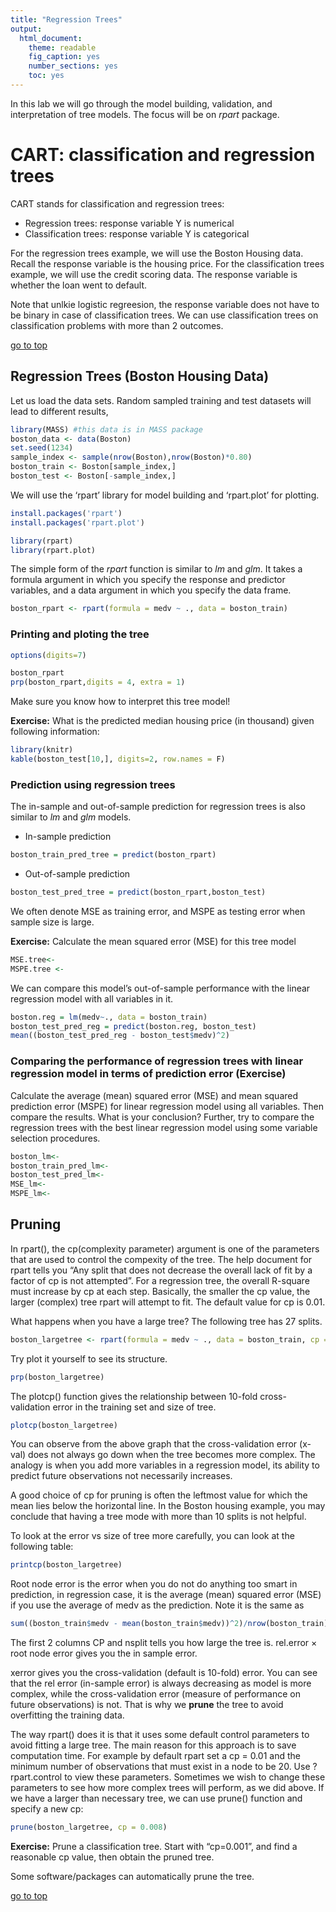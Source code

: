 ```yaml
---
title: "Regression Trees"
output: 
  html_document: 
    theme: readable
    fig_caption: yes
    number_sections: yes
    toc: yes
---
```


In this lab we will go through the model building, validation, and interpretation of tree models. The focus will be on *rpart* package.

# CART: classification and regression trees

CART stands for classification and regression trees:

* Regression trees: response variable Y is numerical
* Classification trees: response variable Y is categorical

For the regression trees example, we will use the Boston Housing data. Recall the response variable is the housing price. For the classification trees example, we will use the credit scoring data. The response variable is whether the loan went to default.

Note that unlkie logistic regreesion, the response variable does not have to be binary in case of classification trees. We can use classification trees on classification problems with more than 2 outcomes.

[go to top](#header)

## Regression Trees (Boston Housing Data)

Let us load the data sets. Random sampled training and test datasets will lead to different results,

```r
library(MASS) #this data is in MASS package
boston_data <- data(Boston)
set.seed(1234)
sample_index <- sample(nrow(Boston),nrow(Boston)*0.80)
boston_train <- Boston[sample_index,]
boston_test <- Boston[-sample_index,]
```

We will use the 'rpart' library for model building and 'rpart.plot' for plotting.
```r
install.packages('rpart')
install.packages('rpart.plot') 
```

```r
library(rpart)
library(rpart.plot)
```

The simple form of the *rpart* function is similar to *lm* and *glm*. It takes a formula argument in which you specify the response and predictor variables, and a data argument in which you specify the data frame.

```r
boston_rpart <- rpart(formula = medv ~ ., data = boston_train)
```

### Printing and ploting the tree
```r
options(digits=7)
```

```r
boston_rpart
prp(boston_rpart,digits = 4, extra = 1)
```

Make sure you know how to interpret this tree model!

**Exercise:** What is the predicted median housing price (in thousand) given following information:
```r
library(knitr)
kable(boston_test[10,], digits=2, row.names = F)
```

### Prediction using regression trees

The in-sample and out-of-sample prediction for regression trees is also similar to *lm* and *glm* models.

- In-sample prediction
```r
boston_train_pred_tree = predict(boston_rpart)
```

- Out-of-sample prediction
```r
boston_test_pred_tree = predict(boston_rpart,boston_test)
```

We often denote MSE as training error, and MSPE as testing error when sample size is large. 

**Exercise:** Calculate the mean squared error (MSE) for this tree model

```r
MSE.tree<- 
MSPE.tree <- 
```

<!-- The mean squred error loss for this tree model is -->
<!-- ```{r} -->
<!-- MSE.tree <- mean((boston_train_pred_tree - boston_train$medv)^2) -->
<!-- MSPE.tree <- mean((boston_test_pred_tree - boston_test$medv)^2) -->
<!-- ``` -->

We can compare this model's out-of-sample performance with the linear regression model with all variables in it.

```r
boston.reg = lm(medv~., data = boston_train)
boston_test_pred_reg = predict(boston.reg, boston_test)
mean((boston_test_pred_reg - boston_test$medv)^2)
```

### Comparing the performance of regression trees with linear regression model in terms of prediction error (Exercise)

Calculate the average (mean) squared error (MSE) and mean squared prediction error (MSPE) for linear regression model using all variables. Then compare the results. What is your conclusion? Further, try to compare the regression trees with the best linear regression model using some variable selection procedures.

```r
boston_lm<- 
boston_train_pred_lm<- 
boston_test_pred_lm<- 
MSE_lm<- 
MSPE_lm<-
```


## Pruning

In rpart(), the cp(complexity parameter) argument is one of the parameters that are used to control the compexity of the tree. The help document for rpart tells you "Any split that does not decrease the overall lack of fit by a factor of cp is not attempted". For a regression tree, the overall R-square must increase by cp at each step. Basically, the smaller the cp value, the larger (complex) tree rpart will attempt to fit.  The default value for cp is 0.01.

What happens when you have a large tree? The following tree has 27 splits.  

```r
boston_largetree <- rpart(formula = medv ~ ., data = boston_train, cp = 0.001)
```

Try plot it yourself to see its structure.
```r
prp(boston_largetree)
```

The plotcp() function gives the relationship between 10-fold cross-validation error in the training set and size of tree.
```r
plotcp(boston_largetree)
```

You can observe from the above graph that the cross-validation error (x-val) does not always go down when the tree becomes more complex. The analogy is when you add more variables in a regression model, its ability to predict future observations not necessarily increases. 

A good choice of cp for pruning is often the leftmost value for which the mean lies below the horizontal line. In the Boston housing example, you may conclude that having a tree mode with more than 10 splits is not helpful.

To look at the error vs size of tree more carefully, you can look at the following table:
```r
printcp(boston_largetree)
```

Root node error is the error when you do not do anything too smart in prediction, in regression case, it is the average (mean) squared error (MSE) if you use the average of medv as the prediction. Note it is the same as
```r
sum((boston_train$medv - mean(boston_train$medv))^2)/nrow(boston_train)
```
The first 2 columns CP and nsplit tells you how large the tree is. rel.error $\times$ root node error gives you the in sample error. 

xerror gives you the cross-validation (default is 10-fold) error. You can see that the rel error (in-sample error) is always decreasing as model is more complex, while the cross-validation error (measure of performance on future observations) is not. That is why we **prune** the tree to avoid overfitting the training data.

The way rpart() does it is that it uses some default control parameters to avoid fitting a large tree. The main reason for this approach is to save computation time. For example by default rpart set a cp = 0.01 and the minimum number of observations that must exist in a node to be 20. Use ?rpart.control to view these parameters. Sometimes we wish to change these parameters to see how more complex trees will perform, as we did above. If we have a larger than necessary tree, we can use prune() function and specify a new cp:
```r
prune(boston_largetree, cp = 0.008)
```

**Exercise:** Prune a classification tree. Start with "cp=0.001", and find a reasonable cp value, then obtain the pruned tree.

Some software/packages can automatically prune the tree.

[go to top](#header)

